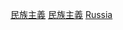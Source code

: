 {{Commonscat|Russian nationalism}}

[[Category:俄罗斯社会|民族主義]]
[[Category:俄罗斯文化|民族主義]]
[[Category:各國民族主義|Russia]]